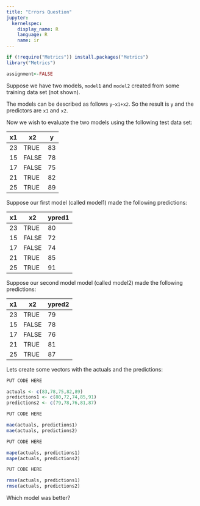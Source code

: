 ```yaml
---
title: "Errors Question"
jupyter:
  kernelspec:
    display_name: R
    language: R
    name: ir
---
```


```r
if (!require("Metrics")) install.packages("Metrics")
library("Metrics")
```

```r
assignment<-FALSE
```


Suppose we have two models, `model1` and `model2` created from some training data set (not shown).

The models can be described as follows `y~x1+x2`. So the result is `y` and the predictors are `x1` and `x2`.

Now we wish to evaluate the two models using the following test data set:

| x1    |  x2    | y    | 
|-------|--------|------|
| 23    | TRUE  | 83   | 
| 15    | FALSE | 78   | 
| 17    | FALSE | 75   |
| 21    | TRUE | 82   |
| 25    | TRUE | 89   |


Suppose our first model (called model1) made the following predictions:

| x1    |  x2    | ypred1 | 
|-------|--------|------|
| 23    | TRUE  | 80   | 
| 15    | FALSE | 72   | 
| 17    | FALSE | 74   |
| 21    | TRUE | 85   |
| 25    | TRUE | 91   |


Suppose our second model model (called model2) made the following predictions:

| x1    |  x2    | ypred2 | 
|-------|--------|------|
| 23    | TRUE  | 79   | 
| 15    | FALSE | 78   | 
| 17    | FALSE | 76   |
| 21    | TRUE | 81   |
| 25    | TRUE | 87   |

Lets create some vectors with the actuals and the predictions: 

```r
PUT CODE HERE
```
```r
actuals <- c(83,78,75,82,89)
predictions1 <- c(80,72,74,85,91)
predictions2 <- c(79,78,76,81,87)
```

```r
PUT CODE HERE
```
```r
mae(actuals, predictions1)
mae(actuals, predictions2)
```

```r
PUT CODE HERE
```
```r
mape(actuals, predictions1)
mape(actuals, predictions2)
```


```r
PUT CODE HERE
```
```r
rmse(actuals, predictions1)
rmse(actuals, predictions2)
```

Which model was better? 

